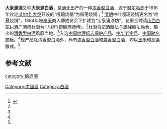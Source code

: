 {{Onesource|time=2021-05-23T09:52:30+00:00}}
{{中国非物质文化遗产 
|名称 = 大泉源酒传统酿造技艺
|子项 = 
|图片 = 
|申报地区或单位 = 通化
|序号 = 927 
|编号项目 = Ⅷ—144 
|登录时间 = 2008年 
|备注 =  
|分类 = 传统技艺
|省区市 = 吉林
}}
'''大泉源酒'''又称'''大泉源白酒'''，是[[通化|通化]]出产的一种[[浓香型白酒|浓香型白酒]]，源于[[努尔哈赤|努尔哈赤]]于1616年钦定[[瓜尔佳氏|瓜尔佳·大泉]]开设的“嘎珊烧锅”为御用烧锅；<ref name=l0>{{cite web|url=http://culture.cnjiwang.com/ccjlfwzwhycxszg/202007/3171130.html|title=关东第一烧：闻香探寻百年大泉源|language=Zh-hans|accessdate=2020年7月7日|archive-date=2020年8月12日|archive-url=https://web.archive.org/web/20200812125331/http://culture.cnjiwang.com/ccjlfwzwhycxszg/202007/3171130.html|dead-url=no}}</ref> [[清朝|清朝]]中叶嘎珊烧锅更名为“哈夏烧锅”，1884年被[[奉天|奉天]]商人傅成贤买下扩建为“宝泉涌酒坊”，花重金聘请[[山西|山西]][[杏花村|杏花村]]酒厂酒师杜澍为“内柜”(即酿酒师傅)。<ref name=l0/>杜澍将[[汾酒|汾酒]]酿法与[[满族|满族]]酿法融合，酿出的[[清香型白酒|清香型白酒]]風靡当地。<ref name=l0/>入选[[中国|中国]][[地理标志保护产品|地理标志保护产品]]、[[中华老字号|中华老字号]]、[[中国驰名商标|中国驰名商标]]。<ref name=l0/>现产品除清香型白酒外，尚有[[浓香型白酒|浓香型白酒]]和[[兼香型白酒|兼香型白酒]]，均以[[玉米|玉米]]和[[高粱|高粱]]酿成。<ref name=l0/>

==参考文献==
{{reflist}}
{{饮料小作品}}
{{中華酒文化}}

[[category:酿造酒|category:酿造酒]]
[[Category:中國酒|Category:中國酒]]
[[Category:白酒|Category:白酒]]